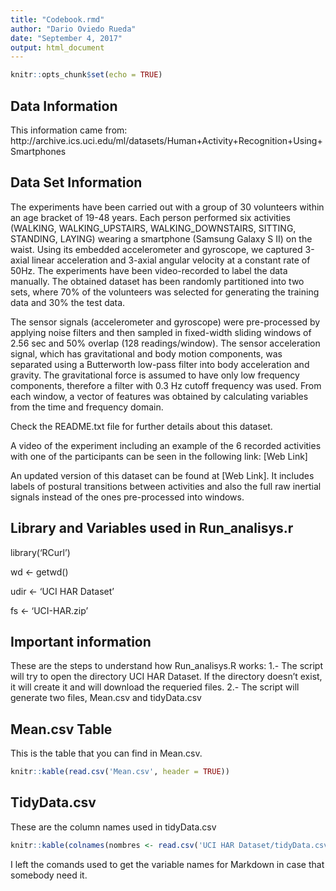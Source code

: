 ---
title: "Codebook.rmd"
author: "Dario Oviedo Rueda"
date: "September 4, 2017"
output: html_document
---

```{r setup, include=FALSE}
knitr::opts_chunk$set(echo = TRUE)
```

## Data Information

This information came from:
http://archive.ics.uci.edu/ml/datasets/Human+Activity+Recognition+Using+Smartphones


## Data Set Information
The experiments have been carried out with a group of 30 volunteers within an age bracket of 19-48 years. Each person performed six activities (WALKING, WALKING_UPSTAIRS, WALKING_DOWNSTAIRS, SITTING, STANDING, LAYING) wearing a smartphone (Samsung Galaxy S II) on the waist. Using its embedded accelerometer and gyroscope, we captured 3-axial linear acceleration and 3-axial angular velocity at a constant rate of 50Hz. The experiments have been video-recorded to label the data manually. The obtained dataset has been randomly partitioned into two sets, where 70% of the volunteers was selected for generating the training data and 30% the test data. 

The sensor signals (accelerometer and gyroscope) were pre-processed by applying noise filters and then sampled in fixed-width sliding windows of 2.56 sec and 50% overlap (128 readings/window). The sensor acceleration signal, which has gravitational and body motion components, was separated using a Butterworth low-pass filter into body acceleration and gravity. The gravitational force is assumed to have only low frequency components, therefore a filter with 0.3 Hz cutoff frequency was used. From each window, a vector of features was obtained by calculating variables from the time and frequency domain.

Check the README.txt file for further details about this dataset. 

A video of the experiment including an example of the 6 recorded activities with one of the participants can be seen in the following link: [Web Link]

An updated version of this dataset can be found at [Web Link]. It includes labels of postural transitions between activities and also the full raw inertial signals instead of the ones pre-processed into windows.




## Library and Variables used in Run_analisys.r
library('RCurl')

wd <- getwd()

udir <- 'UCI HAR Dataset'

fs <- 'UCI-HAR.zip'




## Important information
These are the steps to understand how Run_analisys.R works:
1.- The script will try to open the directory UCI HAR Dataset.
    If the directory doesn't exist, it will create it and will
    download the requeried files.
2.- The script will generate two files, Mean.csv and 
    tidyData.csv




## Mean.csv Table
This is the table that you can find in Mean.csv.
```{r}
knitr::kable(read.csv('Mean.csv', header = TRUE))
```



## TidyData.csv

These are the column names used in tidyData.csv

```{r echo=FALSE}
knitr::kable(colnames(nombres <- read.csv('UCI HAR Dataset/tidyData.csv', header = TRUE)))
```

I left the comands used to get the variable names for Markdown in case that somebody need it.
